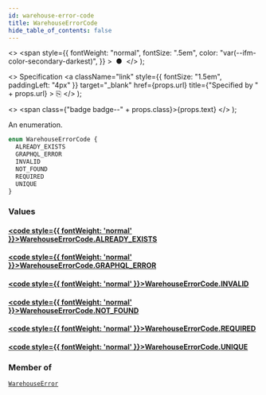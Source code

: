 ```yaml
---
id: warehouse-error-code
title: WarehouseErrorCode
hide_table_of_contents: false
---
```


  <>
    <span
      style={{
        fontWeight: "normal",
        fontSize: ".5em",
        color: "var(--ifm-color-secondary-darkest)",
      }}
    >
      &nbsp;●&nbsp;
    </span>
  </>
);

  <>
    Specification
    <a
      className="link"
      style={{ fontSize: "1.5em", paddingLeft: "4px" }}
      target="\_blank"
      href={props.url}
      title={"Specified by " + props.url}
    >
      ⎘
    </a>
  </>
);

  <>
    <span class={"badge badge--" + props.class}>{props.text}</span>
  </>
);

An enumeration.

```graphql
enum WarehouseErrorCode {
  ALREADY_EXISTS
  GRAPHQL_ERROR
  INVALID
  NOT_FOUND
  REQUIRED
  UNIQUE
}
```

### Values

#### [<code style={{ fontWeight: 'normal' }}>WarehouseErrorCode.<b>ALREADY_EXISTS</b></code>](#)

>

#### [<code style={{ fontWeight: 'normal' }}>WarehouseErrorCode.<b>GRAPHQL_ERROR</b></code>](#)

>

#### [<code style={{ fontWeight: 'normal' }}>WarehouseErrorCode.<b>INVALID</b></code>](#)

>

#### [<code style={{ fontWeight: 'normal' }}>WarehouseErrorCode.<b>NOT_FOUND</b></code>](#)

>

#### [<code style={{ fontWeight: 'normal' }}>WarehouseErrorCode.<b>REQUIRED</b></code>](#)

>

#### [<code style={{ fontWeight: 'normal' }}>WarehouseErrorCode.<b>UNIQUE</b></code>](#)

>

### Member of

[`WarehouseError`](../../api-reference/objects/warehouse-error) <Badge class="secondary" text="object"/>
